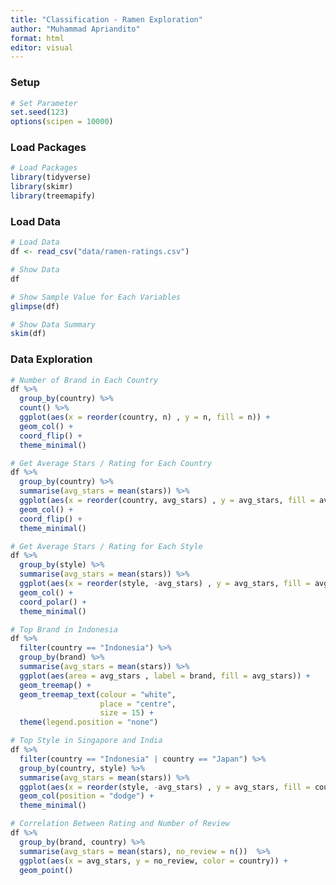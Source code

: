 ```yaml
---
title: "Classification - Ramen Exploration"
author: "Muhammad Apriandito"
format: html
editor: visual
---
```


### Setup

```r
# Set Parameter
set.seed(123)
options(scipen = 10000)
```

### Load Packages

```r
# Load Packages
library(tidyverse)
library(skimr)
library(treemapify)
```

### Load Data

```r
# Load Data
df <- read_csv("data/ramen-ratings.csv")
```

```r
# Show Data
df
```

```r
# Show Sample Value for Each Variables
glimpse(df)
```

```r
# Show Data Summary
skim(df)
```

### Data Exploration

```r
# Number of Brand in Each Country
df %>% 
  group_by(country) %>% 
  count() %>% 
  ggplot(aes(x = reorder(country, n) , y = n, fill = n)) +
  geom_col() +
  coord_flip() +
  theme_minimal()
```

```r
# Get Average Stars / Rating for Each Country
df %>% 
  group_by(country) %>% 
  summarise(avg_stars = mean(stars)) %>% 
  ggplot(aes(x = reorder(country, avg_stars) , y = avg_stars, fill = avg_stars)) +
  geom_col() +
  coord_flip() +
  theme_minimal()
```

```r
# Get Average Stars / Rating for Each Style
df %>% 
  group_by(style) %>% 
  summarise(avg_stars = mean(stars)) %>% 
  ggplot(aes(x = reorder(style, -avg_stars) , y = avg_stars, fill = avg_stars)) +
  geom_col() +
  coord_polar() +
  theme_minimal() 
```

```r
# Top Brand in Indonesia
df %>% 
  filter(country == "Indonesia") %>% 
  group_by(brand) %>% 
  summarise(avg_stars = mean(stars)) %>% 
  ggplot(aes(area = avg_stars , label = brand, fill = avg_stars)) +
  geom_treemap() +
  geom_treemap_text(colour = "white",
                    place = "centre",
                    size = 15) +
  theme(legend.position = "none")
```

```r
# Top Style in Singapore and India
df %>% 
  filter(country == "Indonesia" | country == "Japan") %>% 
  group_by(country, style) %>% 
  summarise(avg_stars = mean(stars)) %>% 
  ggplot(aes(x = reorder(style, -avg_stars) , y = avg_stars, fill = country)) +
  geom_col(position = "dodge") +
  theme_minimal()
```

```r
# Correlation Between Rating and Number of Review
df %>% 
  group_by(brand, country) %>% 
  summarise(avg_stars = mean(stars), no_review = n())  %>% 
  ggplot(aes(x = avg_stars, y = no_review, color = country)) +
  geom_point()
```
